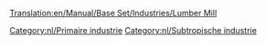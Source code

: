 [[Translation:en/Manual/Base Set/Industries/Lumber Mill]]

{{nl/Industrieën|image=en/Lumbermill.png|name=Timmerhoutzagerij
|climates=[[nl/Manual/Klimaat#Subtropisch|Subtropisch]].
|accepts=Niets
|produces=[[nl/hout|Hout]]
|notes=Wordt niet gegenereerd op de kaart en zal niet worden gebouwd. Moet worden gesticht door de speler.<br> Moet ook worden gebouwd op [[en/Tree Type 4|boomtype 4]] (regenwoud), waar bomen worden geveld per vierkant in een bepaald gebied. Zodra alle bomen zijn omgehakt zal de productie zakken naar 0. Al gevolg daarvan moet er frequent bomen geplant worden om deze industrie aan de gang te houden.
}}

{{nl/Navbox Industrieën}}
[[Category:nl/Primaire industrie]]
[[Category:nl/Subtropische industrie]]